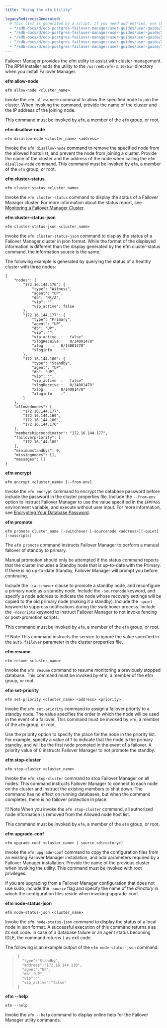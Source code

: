 ```yaml
---
title: "Using the efm Utility"

legacyRedirectsGenerated:
  # This list is generated by a script. If you need add entries, use the `legacyRedirects` key.
  - "/edb-docs/d/edb-postgres-failover-manager/user-guides/user-guide/3.6/using_efm_utility.html"
  - "/edb-docs/d/edb-postgres-failover-manager/user-guides/user-guide/3.7/using_efm_utility.html"
  - "/edb-docs/d/edb-postgres-failover-manager/user-guides/user-guide/3.8/using_efm_utility.html"
  - "/edb-docs/d/edb-postgres-failover-manager/user-guides/user-guide/3.9/using_efm_utility.html"
  - "/edb-docs/d/edb-postgres-failover-manager/user-guides/user-guide/3.10/using_efm_utility.html"
---
```


<div id="using_efm_utility" class="registered_link"></div>

Failover Manager provides the efm utility to assist with cluster management. The RPM installer adds the utility to the `/usr/edb/efm-3.10/bin` directory when you install Failover Manager.

**efm allow-node**

<div id="efm_allow_node" class="registered_link"></div>

```text
efm allow-node <cluster_name>
```

Invoke the `efm allow-node` command to allow the specified node to join the cluster. When invoking the command, provide the name of the cluster and the IP address of the joining node.

This command must be invoked by `efm`, a member of the `efm` group, or root.

**efm disallow-node**

<div id="efm_disallow_node" class="registered_link"></div>

```text
efm disallow-node <cluster_name> <address>
```

Invoke the `efm disallow-node` command to remove the specified node from the allowed hosts list, and prevent the node from joining a cluster. Provide the name of the cluster and the address of the node when calling the `efm disallow-node` command. This command must be invoked by `efm`, a member of the `efm` group, or root.

**efm cluster-status**

<div id="efm_cluster_status" class="registered_link"></div>

```text
efm cluster-status <cluster_name>
```

Invoke the `efm cluster-status` command to display the status of a Failover Manager cluster. For more information about the status report, see [Monitoring a Failover Manager Cluster](06_monitoring_efm_cluster/#monitoring_efm_cluster).

**efm cluster-status-json**

<div id="efm_cluster_status-json" class="registered_link"></div>

```text
efm cluster-status-json <cluster_name>
```

Invoke the `efm cluster-status-json` command to display the status of a Failover Manager cluster in json format. While the format of the displayed information is different than the display generated by the efm cluster-status command, the information source is the same.

The following example is generated by querying the status of a healthy cluster with three nodes:

```text
{
    "nodes": {
        "172.16.144.176": {
            "type": "Witness",
            "agent": "UP",
            "db": "N\/A",
            "vip": "",
            "vip_active": false
        },
        "172.16.144.177": {
            "type": "Primary",
            "agent": "UP",
            "db": "UP",
            "vip": "",
            "vip_active  :   false"
            "xlogReceive :   0/14001478"
            "xlog    :   0/14001478"
            "xloginfo    :"
        },
        "172.16.144.180": {
            "type": "Standby",
            "agent": "UP",
            "db": "UP",
            "vip": "",
            "vip_active  :   false"
            "xlogReceive :   0/14001478"
            "xlog    :   0/14001478"
            "xloginfo    :"
        }
    },
    "allowednodes": [
        "172.16.144.177",
        "172.16.144.160",
        "172.16.144.180",
        "172.16.144.176"
    ],
    "membershipcoordinator": "172.16.144.177",
    "failoverpriority": [
        "172.16.144.180"
    ],
    "minimumstandbys": 0,
    "missingnodes": [],
    "messages": []
}
```

**efm encrypt**

<div id="efm_encrypt" class="registered_link"></div>

```text
efm encrypt <cluster_name> [--from-env]
```

Invoke the `efm encrypt` command to encrypt the database password before include the password in the cluster properties file. Include the `--from-env` option to instruct Failover Manager to use the value specified in the `EFMPASS` environment variable, and execute without user input. For more information, see [Encrypting Your Database Password](04_configuring_efm/01_cluster_properties/01_encrypting_database_password/#encrypting_database_password).

**efm promote**

<div id="efm_promote" class="registered_link"></div>

```text
efm promote cluster_name [-switchover [-sourcenode <address>][-quiet][-noscripts]
```

The `efm promote` command instructs Failover Manager to perform a manual failover of standby to primary.

Manual promotion should only be attempted if the status command reports that the cluster includes a Standby node that is up-to-date with the Primary. If there is no up-to-date Standby, Failover Manager will prompt you before continuing.

Include the `–switchover` clause to promote a standby node, and reconfigure a primary node as a standby node. Include the `-sourcenode` keyword, and specify a node address to indicate the node whose recovery settings will be copied to the old primary node (making it a standby). Include the `-quiet` keyword to suppress notifications during the switchover process. Include the `-noscripts` keyword to instruct Failover Manager to not invoke fencing or post-promotion scripts.

This command must be invoked by `efm`, a member of the `efm` group, or root.

!!! Note
    This command instructs the service to ignore the value specified in the `auto.failover` parameter in the cluster properties file.

**efm resume**

<div id="efm_resume" class="registered_link"></div>

```text
efm resume <cluster_name>
```

Invoke the `efm resume` command to resume monitoring a previously stopped database. This command must be invoked by efm, a member of the efm group, or root.

**efm set-priority**

<div id="efm_set_priority" class="registered_link"></div>

```text
efm set-priority <cluster_name> <address> <priority>
```

Invoke the `efm set-priority` command to assign a failover priority to a standby node. The value specifies the order in which the node will be used in the event of a failover. This command must be invoked by `efm`, a member of the `efm` group, or root.

Use the priority option to specify the place for the node in the priority list. For example, specify a value of 1 to indicate that the node is the primary standby, and will be the first node promoted in the event of a failover. A priority value of 0 instructs Failover Manager to not promote the standby.

**efm stop-cluster**

<div id="efm_stop_cluster" class="registered_link"></div>

```text
efm stop-cluster <cluster_name>
```

Invoke the `efm stop-cluster` command to stop Failover Manager on all nodes. This command instructs Failover Manager to connect to each node on the cluster and instruct the existing members to shut down. The command has no effect on running databases, but when the command completes, there is no failover protection in place.

!!! Note
    When you invoke the `efm stop-cluster` command, all authorized node information is removed from the Allowed node host list.

This command must be invoked by `efm`, a member of the `efm` group, or root.

**efm upgrade-conf**

<div id="efm_upgrade_conf" class="registered_link"></div>

```text
efm upgrade-conf <cluster_name> [-source <directory>]
```

Invoke the `efm upgrade-conf` command to copy the configuration files from an existing Failover Manager installation, and add parameters required by a Failover Manager installation. Provide the name of the previous cluster when invoking the utility. This command must be invoked with root privileges.

If you are upgrading from a Failover Manager configuration that does not use sudo, include the `-source` flag and specify the name of the *directory* in which the configuration files reside when invoking upgrade-conf.

**efm node-status-json**

<div id="efm_node_status_json" class="registered_link"></div>

```text
efm node-status-json <cluster_name>
```

Invoke the `efm node-status-json` command to display the status of a local node in json format. A successful execution of this command returns `0` as its exit code. In case of a database failure or an agent status becoming IDLE, the command returns `1` as exit code.

The following is an example output of the `efm node-status-json` command:

> ```text
> {
>   "type":"Standby",
>   "address":"172.16.144.130",
>   "agent":"UP",
>   "db":"UP",
>   "vip":"",
>   "vip_active":"false"
> }
> ```

**efm --help**

<div id="efm_help" class="registered_link"></div>

```text
efm --help
```

Invoke the `efm --help` command to display online help for the Failover Manager utility commands.
